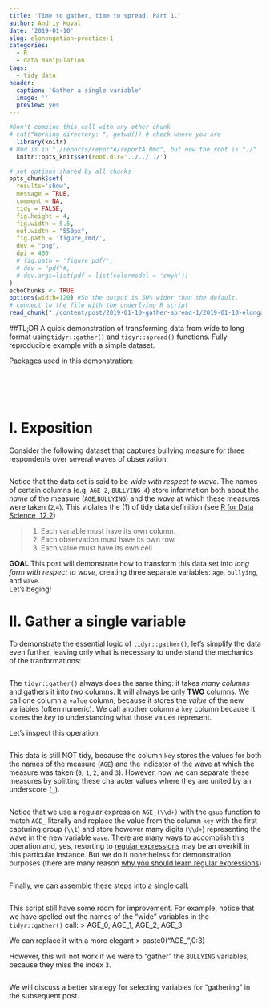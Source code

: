 ```yaml
---
title: 'Time to gather, time to spread. Part 1.'
author: Andriy Koval
date: '2019-01-10'
slug: elonongation-practice-1
categories:
  - R
  - data manipulation
tags:
  - tidy data
header:
  caption: 'Gather a single variable'
  image: ''
  preview: yes
---
```

<!-- These two chunks should be added in the beginning of every .Rmd that you want to source an .R script -->
<!--  The 1st mandatory chunck  -->
<!--  Set the working directory to the repository's base directory -->
```r
#Don't combine this call with any other chunk 
# cat("Working directory: ", getwd()) # check where you are
  library(knitr)
# Rmd is in "./reports/reportA/reportA.Rmd", but now the root is "./"
  knitr::opts_knit$set(root.dir='../../../') 
```

<!--  The 2nd mandatory chunck  -->
<!-- Set the report-wide options, and point to the external code file. -->
```r
# set options shared by all chunks
opts_chunk$set(
  results='show', 
  message = TRUE,
  comment = NA, 
  tidy = FALSE,
  fig.height = 4, 
  fig.width = 5.5, 
  out.width = "550px",
  fig.path = 'figure_rmd/',     
  dev = "png",
  dpi = 400
  # fig.path = 'figure_pdf/',     
  # dev = "pdf"#,
  # dev.args=list(pdf = list(colormodel = 'cmyk'))
)
echoChunks <- TRUE
options(width=120) #So the output is 50% wider than the default.
# connect to the file with the underlying R script  
read_chunk("./content/post/2019-01-10-gather-spread-1/2019-01-10-elongation-practice-1.R") 
```

##TL;DR
A quick demonstration of transforming data from wide to long format using`tidyr::gather()` and `tidyr::spread()` functions. Fully reproducible example with a simple dataset.

Packages used in this demonstration:
<!-- Load 'sourced' R files.  Suppress the output when loading packages. --> 
```r
```


```r
```

```r
```


```r
```

<!-- Load the datasets.   -->
```r
```

# I. Exposition 

Consider the following dataset that captures bullying measure for three respondents over several waves of observation:
<!-- Inspect the datasets.   -->
```r
```
Notice that the data set is said to be _wide with respect to wave_. The names of certain columns (e.g. `AGE_2`, `BULLYING_4`) store information both about the _name_ of the measure (`AGE`,`BULLYING`) and the _wave_ at which these measures were taken (`2`,`4`). This violates the (1) of tidy data definition (see [R for Data Science, 12.2](https://r4ds.had.co.nz/tidy-data.html))

>
1. Each variable must have its own column.
2. Each observation must have its own row.
3. Each value must have its own cell.
  
__GOAL__ This post will demonstrate how to transform this data set into _long form with respect to wave_, creating three separate variables: `age`, `bullying`, and `wave`.  
Let's beging! 

# II. Gather a single variable 
 
To demonstrate the essential logic of `tidyr::gather()`, let's simplify the data even further, leaving only what is necessary to understand the mechanics of the tranformations:
```r
```
The `tidyr::gather()` always does the same thing: it takes _many columns_ and gathers it into _two_ columns. It will always be only __TWO__ columns. We call one column a `value` column, because it stores the _value_ of the new variables (often numeric). We call another column a `key` column because it stores the _key_ to understanding what those values represent. 

 Let's inspect this operation:
```r
```
This data is still NOT tidy, because the column `key` stores the values for both the names of the measure (`AGE`) and the indicator of the wave at which the measure was taken (`0`, `1`, `2`, and `3`).  However, now we can separate these measures by splitting these character values where they are united by an underscore (`_`).

```r
```
Notice that we use a regular expression `AGE_(\\d+)` with the `gsub` function to match `AGE_` literally and replace the value from the column `key` with the first capturing group (`\\1`) and store however many digits (`\\d+`) representing the wave in the new variable `wave`. There are many ways to accomplish this operation and, yes, resorting to [regular expressions](https://www.regular-expressions.info/) may be an overkill in this particular instance. But we do it nonetheless for demonstration purposes (there are many reason [why you should learn regular expressions](https://blog.patricktriest.com/you-should-learn-regex/))

```r
```
Finally, we can assemble these steps into a single call:
```r
```

This script still have some room for improvement. For example, notice that we have spelled out the names of the "wide" variables in the `tidyr::gather()` call:
> AGE_0, AGE_1, AGE_2, AGE_3 

We can replace it with a more elegant
> paste0("AGE_",0:3)

However, this will not work if we were to "gather" the  `BULLYING` variables, because they miss the index `3`. 
```r
```
We will discuss a better strategy for selecting variables for "gathering" in the subsequent post. 



